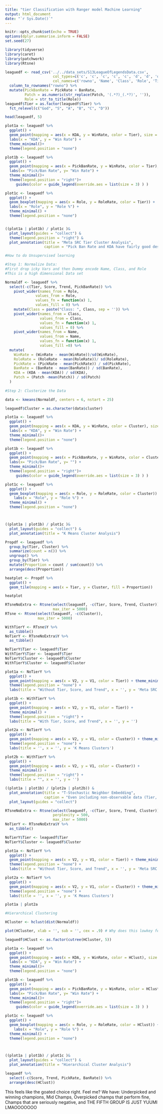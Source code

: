 ```yaml
---
title: "tier Classification with Ranger model Machine Learning"
output: html_document
date: "`r Sys.Date()`"
---
```


```r
knitr::opts_chunk$set(echo = TRUE)
options(dplyr.summarise.inform = FALSE)
set.seed(27)
```

```r
library(tidyverse)
library(caret)
library(patchwork)
library(Rtsne)
```

```r
leaguedf <- read_csv('../../data_sets/S13LeagueOfLegendsData.csv', 
                      col_types=c('c', 'c', 'c', 'c', 'c', 'd', 'd', 'd', 'd', 'd', 'd', 'd', 'c'), 
                      col_names=c('rowno', 'Name', 'Class', 'Role', 'Tier', 'Score', 'Trend', "WinRate", "RoleRate", "PickRate", "BanRate", 'KDA', 'Patch'), skip=1) %>%
  column_to_rownames("rowno") %>% 
  mutate(PickBanRate = PickRate + BanRate, 
         Patch = as.numeric(str_replace(Patch, '(.*?)_(.*?)', '')), 
         Role = str_to_title(Role))
leaguedf$Tier = as.factor(leaguedf$Tier) %>%
  fct_relevel(c("God", "S", "A", "B", "C", "D"))

head(leaguedf, 5)
```

```r

plot1a <- leaguedf %>%
  ggplot() + 
  geom_point(mapping = aes(x = KDA, y = WinRate, color = Tier), size = 0.75, alpha = 0.4) + 
  labs(x = "KDA", y = "Win Rate") + 
  theme_minimal()+ 
  theme(legend.position = "none")

plot1b <- leaguedf %>%
  ggplot() +
  geom_point(mapping = aes(x = PickBanRate, y = WinRate, color = Tier), size = 0.75, alpha = 0.4) + 
  labs(x= "Pick/Ban Rate", y= "Win Rate") + 
  theme_minimal()+ 
  theme(legend.position = "right")+
     guides(color = guide_legend(override.aes = list(size = 3) ) )

plot1c <- leaguedf %>%
  ggplot() + 
  geom_boxplot(mapping = aes(x = Role, y = RoleRate, color = Tier)) + 
  labs(x = "Role", y = "Role %") + 
  theme_minimal() + 
  theme(legend.position = "none")


((plot1a | plot1b) / plot1c )& 
  plot_layout(guides = "collect") &
  theme(legend.position = "right") &
  plot_annotation(title = "Meta SRC Tier Cluster Analysis",
                  caption = "Pick Ban Rate and KDA have fairly good descriptions of Tier, with an interesting Spread, while KDA is more spread out, and of course Role ^ has an interesting discribtuion, fairly common across most rolls except for a few outliers.") 

```


```r
#How to do Unsupervised learning

#Step 1: Normalize Data:
#First drop icky Vars and then Dummy encode Name, Class, and Role
#This is a high dimensional Data set

Normaldf <- leaguedf %>%
  select(-c(Tier, Score, Trend, PickBanRate)) %>%
    pivot_wider(names_from = Role,
              values_from = Role,
              values_fn = function(x) 1,
              values_fill = 0) %>%
    mutate(Class = paste("Class: ", Class, sep = '')) %>%
    pivot_wider(names_from = Class,
                values_from = Class,
                values_fn = function(x) 1,
                values_fill = 0) %>%
    pivot_wider(names_from = Name,
                values_from = Name,
                values_fn = function(x) 1,
                values_fill =0) %>%
  mutate(
    WinRate = (WinRate - mean(WinRate))/sd(WinRate),
    RoleRate = (RoleRate - mean(RoleRate))/ sd(RoleRate),
    PickRate = (PickRate - mean(PickRate)) / sd(PickRate),
    BanRate = (BanRate - mean(BanRate)) / sd(BanRate),
    KDA = (KDA - mean(KDA)) / sd(KDA),
    Patch = (Patch -mean(Patch)) / sd(Patch)
  )
  
#Step 2: Clusterize the Data

data <- kmeans(Normaldf, centers = 6, nstart = 25)

leaguedf$Cluster = as.character(data$cluster)

plot1a <- leaguedf %>%
  ggplot() + 
  geom_point(mapping = aes(x = KDA, y = WinRate, color = Cluster), size = 0.75, alpha = 0.4) + 
  labs(x = "KDA", y = "Win Rate") + 
  theme_minimal()+ 
  theme(legend.position = "none")

plot1b <- leaguedf %>%
  ggplot() +
  geom_point(mapping = aes(x = PickBanRate, y = WinRate, color = Cluster), size = 0.75, alpha = 0.4) + 
  labs(x= "Pick/Ban Rate", y= "") + 
  theme_minimal()+ 
  theme(legend.position = "right")+
     guides(color = guide_legend(override.aes = list(size = 3) ) )

plot1c <- leaguedf %>%
  ggplot() + 
  geom_boxplot(mapping = aes(x = Role, y = RoleRate, color = Cluster)) +
    labs(x = "Role", y = "Role %") + 
  theme_minimal() + 
  theme(legend.position = "none")



((plot1a | plot1b) / plot1c )& 
  plot_layout(guides = "collect") &
  plot_annotation(title = "K Means Cluster Analysis") 

```


```r


Propdf <- leaguedf %>%
  group_by(Tier, Cluster) %>%
  summarize(count = n()) %>%
  ungroup() %>%
  group_by(Tier) %>%
  mutate(Proportion = count / sum(count)) %>%
  arrange(desc(Proportion))

heatplot <- Propdf %>%
  ggplot() +
  geom_tile(mapping = aes(x = Tier, y = Cluster, fill = Proportion))

heatplot
```


```r
RTsneNoExtra <- Rtsne(select(leaguedf, -c(Tier, Score, Trend, Cluster)),
                      max_iter = 5000)
RTsne <- Rtsne(select(leaguedf, -c(Cluster)),
               max_iter = 5000)
```

```r
WithTierY <- RTsne$Y %>%
  as_tibble()
NoTierY <- RTsneNoExtra$Y %>%
  as_tibble()

NoTierY$Tier <- leaguedf$Tier
WithTierY$Tier <- leaguedf$Tier
NoTierY$Cluster <- leaguedf$Cluster
WithTierY$Cluster <- leaguedf$Cluster

plot1a <- NoTierY %>%
  ggplot() +
  geom_point(mapping = aes(x = V2, y = V1, color = Tier)) + theme_minimal() + 
  theme(legend.position = "none") + 
  labs(title = "Without Tier, Score, and Trend", x = '', y = 'Meta SRC Tier')

plot1b <- WithTierY %>%
  ggplot() + 
  geom_point(mapping = aes(x = V2, y = V1, color = Tier)) + 
  theme_minimal() + 
  theme(legend.position = "right") + 
  labs(title = "With Tier, Score, and Trend", x = '', y = '')

plot2a <- NoTierY %>%
  ggplot() +
  geom_point(mapping = aes(x = V2, y = V1, color = Cluster)) + theme_minimal() + 
  theme(legend.position = "none") + 
  labs(title = '', x = '', y = 'K Means Clusters')

plot2b <- WithTierY %>%
  ggplot() + 
  geom_point(mapping = aes(x = V2, y = V1, color = Cluster)) + 
  theme_minimal() + 
  theme(legend.position = "right") + 
  labs(title = "", x = '', y = '')

((plot1a | plot1b) / (plot2a | plot2b)) &
  plot_annotation(title = "T-Stochastic Neighbor Embedding",
                  caption = "Even including non-observable data (Tier, Score, and Trend), we can still \nsee that there are sections that don't belong to clear clusters") & 
  plot_layout(guides = "collect") 
```

```r
RTsneNoExtra <- Rtsne(select(leaguedf, -c(Tier, Score, Trend, Cluster)),
                      perplexity = 500,
                      max_iter = 5000)
NoTierY <- RTsneNoExtra$Y %>%
  as_tibble()

NoTierY$Tier <- leaguedf$Tier
NoTierY$Cluster <- leaguedf$Cluster

plot1a <- NoTierY %>%
  ggplot() +
  geom_point(mapping = aes(x = V2, y = V1, color = Tier)) + theme_minimal() + 
  theme(legend.position = "none") + 
  labs(title = "Without Tier, Score, and Trend", x = '', y = 'Meta SRC Tier')

plot2a <- NoTierY %>%
  ggplot() +
  geom_point(mapping = aes(x = V2, y = V1, color = Cluster)) + theme_minimal() + 
  theme(legend.position = "none") + 
  labs(title = '', x = '', y = 'K Means Clusters')

plot1a | plot2a
```

```r
#Hierarchical Clustering

HCluster <- hclust(dist(Normaldf))
```

```r

plot(HCluster, xlab = '', sub = '', cex = .9) # Why does this lowkey feel like 2? Valid and Dog Water?
```


```r
leaguedf$HClust <- as.factor(cutree(HCluster, 5))

plot1a <- leaguedf %>%
  ggplot() + 
  geom_point(mapping = aes(x = KDA, y = WinRate, color = HClust), size = 1, alpha = 0.6) + 
  labs(x = "KDA", y = "Win Rate") + 
  theme_minimal()+ 
  theme(legend.position = "none")

plot1b <- leaguedf %>%
  ggplot() +
  geom_point(mapping = aes(x = PickBanRate, y = WinRate, color = HClust), size = 1, alpha = 0.6) + 
  labs(x= "Pick/Ban Rate", y= "Win Rate") + 
  theme_minimal()+ 
  theme(legend.position = "right")+
     guides(color = guide_legend(override.aes = list(size = 3) ) )

plot1c <- leaguedf %>%
  ggplot() + 
  geom_boxplot(mapping = aes(x = Role, y = RoleRate, color = HClust)) +
    labs(x = "Role", y = "Role %") + 
  theme_minimal() + 
  theme(legend.position = "none")



((plot1a | plot1b) / plot1c )& 
  plot_layout(guides = "collect") &
  plot_annotation(title = "Hierarchical Cluster Analysis") 
```

```r
leaguedf %>%
  select(-c(Score, Trend, PickRate, BanRate)) %>%
  arrange(desc(HClust))
```

This feels like the goated choice right. Feel me? We have: Underpicked and winning champions, Mid Champs, Overpicked champs that perform fine, Champs that are seriously negative, and THE FIFTH GROUP IS JUST YUUMI LMAOOOOOOO

